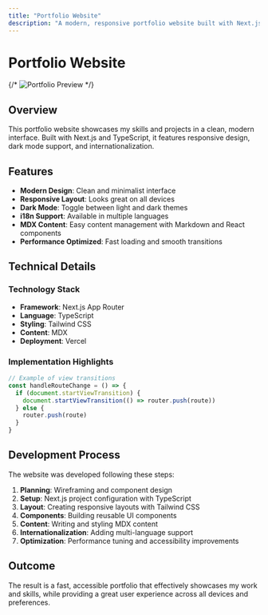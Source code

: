 ```yaml
---
title: "Portfolio Website"
description: "A modern, responsive portfolio website built with Next.js"
---
```


# Portfolio Website

{/* ![Portfolio Preview](/api/placeholder/800/400) */}

## Overview

This portfolio website showcases my skills and projects in a clean, modern interface. Built with Next.js and TypeScript, it features responsive design, dark mode support, and internationalization.

## Features

- **Modern Design**: Clean and minimalist interface
- **Responsive Layout**: Looks great on all devices
- **Dark Mode**: Toggle between light and dark themes
- **i18n Support**: Available in multiple languages
- **MDX Content**: Easy content management with Markdown and React components
- **Performance Optimized**: Fast loading and smooth transitions

## Technical Details

### Technology Stack

- **Framework**: Next.js App Router
- **Language**: TypeScript
- **Styling**: Tailwind CSS
- **Content**: MDX
- **Deployment**: Vercel

### Implementation Highlights

```typescript
// Example of view transitions
const handleRouteChange = () => {
  if (document.startViewTransition) {
    document.startViewTransition(() => router.push(route))
  } else {
    router.push(route)
  }
}
```

## Development Process

The website was developed following these steps:

1. **Planning**: Wireframing and component design
2. **Setup**: Next.js project configuration with TypeScript
3. **Layout**: Creating responsive layouts with Tailwind CSS
4. **Components**: Building reusable UI components
5. **Content**: Writing and styling MDX content
6. **Internationalization**: Adding multi-language support
7. **Optimization**: Performance tuning and accessibility improvements

## Outcome

The result is a fast, accessible portfolio that effectively showcases my work and skills, while providing a great user experience across all devices and preferences.
